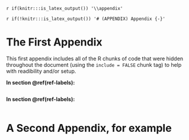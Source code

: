 `r if(knitr:::is_latex_output()) '\\appendix'`

`r if(!knitr:::is_latex_output()) '# (APPENDIX) Appendix {-}'` 

<!--
If you feel it necessary to include an appendix, it goes here.
-->


# The First Appendix

This first appendix includes all of the R chunks of code that were hidden throughout the document (using the `include = FALSE` chunk tag) to help with readibility and/or setup.

**In section \@ref(ref-labels):**

```r
```

**In section \@ref(ref-labels):**

```r
```

# A Second Appendix, for example
